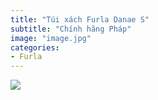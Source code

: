 ```yaml
---
title: "Túi xách Furla Danae S"
subtitle: "Chính hãng Pháp"
image: "image.jpg"
categories:
- Furla
---
```


![](image.jpg)